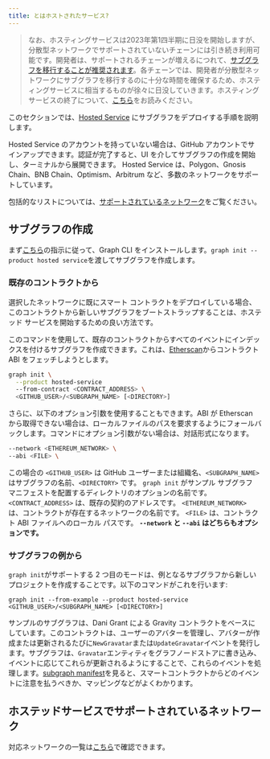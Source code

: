 ```yaml
---
title: とはホストされたサービス?
---
```


> なお、ホスティングサービスは2023年第1四半期に日没を開始しますが、分散型ネットワークでサポートされていないチェーンには引き続き利用可能です。開発者は、サポートされるチェーンが増えるにつれて、[サブグラフを移行することが推奨されます](https://thegraph.com/blog/how-to-migrate-ethereum-subgraph)。各チェーンでは、開発者が分散型ネットワークにサブグラフを移行するのに十分な時間を確保するため、ホスティングサービスに相当するものが徐々に日没していきます。ホスティングサービスの終了について、[こちら](https://thegraph.com/blog/sunsetting-hosted-service)をお読みください。

このセクションでは、[Hosted Service](https://thegraph.com/hosted-service/) にサブグラフをデプロイする手順を説明します。

Hosted Service のアカウントを持っていない場合は、GitHub アカウントでサインアップできます。認証が完了すると、UI を介してサブグラフの作成を開始し、ターミナルから展開できます。 Hosted Service は、Polygon、Gnosis Chain、BNB Chain、Optimism、Arbitrum など、多数のネットワークをサポートしています。

包括的なリストについては、[サポートされているネットワーク](/developing/supported-networks/#hosted-service)をご覧ください。

## サブグラフの作成

まず[こちら](/developing/defining-a-subgraph)の指示に従って、Graph CLI をインストールします。`graph init --product hosted service`を渡してサブグラフを作成します。

### 既存のコントラクトから

選択したネットワークに既にスマート コントラクトをデプロイしている場合、このコントラクトから新しいサブグラフをブートストラップすることは、ホステッド サービスを開始するための良い方法です。

このコマンドを使用して、既存のコントラクトからすべてのイベントにインデックスを付けるサブグラフを作成できます。これは、[Etherscan](https://etherscan.io/)からコントラクト ABI をフェッチしようとします。

```sh
graph init \
  --product hosted-service
  --from-contract <CONTRACT_ADDRESS> \
  <GITHUB_USER>/<SUBGRAPH_NAME> [<DIRECTORY>]
```

さらに、以下のオプション引数を使用することもできます。ABI が Etherscan から取得できない場合は、ローカルファイルのパスを要求するようにフォールバックします。コマンドにオプション引数がない場合は、対話形式になります。

```sh
--network <ETHEREUM_NETWORK> \
--abi <FILE> \
```

この場合の `<GITHUB_USER>` は GitHub ユーザーまたは組織名、`<SUBGRAPH_NAME>` はサブグラフの名前、`<DIRECTORY>` です。 `graph init` がサンプル サブグラフ マニフェストを配置するディレクトリのオプションの名前です。 `<CONTRACT_ADDRESS>` は、既存の契約のアドレスです。 `<ETHEREUM_NETWORK>` は、コントラクトが存在するネットワークの名前です。 `<FILE>` は、コントラクト ABI ファイルへのローカル パスです。 **`--network` と `--abi` はどちらもオプションです。**

### サブグラフの例から

`graph init`がサポートする 2 つ目のモードは、例となるサブグラフから新しいプロジェクトを作成することです。以下のコマンドがこれを行います:

```
graph init --from-example --product hosted-service <GITHUB_USER>/<SUBGRAPH_NAME> [<DIRECTORY>]
```

サンプルのサブグラフは、Dani Grant による Gravity コントラクトをベースにしています。このコントラクトは、ユーザーのアバターを管理し、アバターが作成または更新されるたびに`NewGravatar`または`UpdateGravatar`イベントを発行します。サブグラフは、`Gravatar`エンティティをグラフノードストアに書き込み、イベントに応じてこれらが更新されるようにすることで、これらのイベントを処理します。[subgraph manifest](/developer/create-subgraph-hosted#the-subgraph-manifest)を見ると、スマートコントラクトからどのイベントに注意を払うべきか、マッピングなどがよくわかります。

## ホステッドサービスでサポートされているネットワーク

対応ネットワークの一覧は[こちら](/developing/supported-networks)で確認できます。
